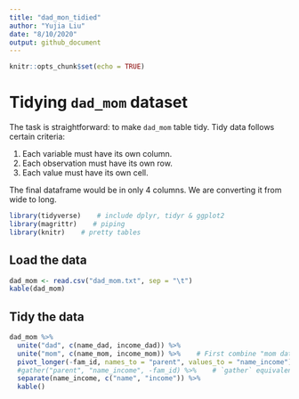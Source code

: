 ```yaml
---
title: "dad_mon_tidied"
author: "Yujia Liu"
date: "8/10/2020"
output: github_document
---
```


```r
knitr::opts_chunk$set(echo = TRUE)
```

# Tidying `dad_mom` dataset

The task is straightforward: to make `dad_mom` table tidy. Tidy data follows certain criteria:

1. Each variable must have its own column.
2. Each observation must have its own row.
3. Each value must have its own cell.

The final dataframe would be in only 4 columns. We are converting it from wide to long.

```r
library(tidyverse)    # include dplyr, tidyr & ggplot2
library(magrittr)    # piping
library(knitr)    # pretty tables
```

## Load the data

```r
dad_mom <- read.csv("dad_mom.txt", sep = "\t")
kable(dad_mom)
```

## Tidy the data

```r
dad_mom %>%
  unite("dad", c(name_dad, income_dad)) %>%
  unite("mom", c(name_mom, income_mom)) %>%    # First combine "mom data" and "dad data"
  pivot_longer(-fam_id, names_to = "parent", values_to = "name_income") %>%
  #gather("parent", "name_income", -fam_id) %>%    # `gather` equivalent
  separate(name_income, c("name", "income")) %>%
  kable()
```
